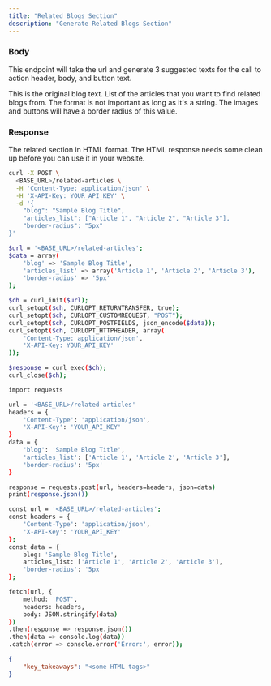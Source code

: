 ```yaml
---
title: "Related Blogs Section"
description: "Generate Related Blogs Section"
---
```


### Body

This endpoint will take the url and generate 3 suggested texts for the call to action header, body, and button text.

<ParamField body="blog" type="string">
    This is the original blog text.
</ParamField>

<ParamField body="articles_list" type="string">
    List of the articles that you want to find related blogs from. The format is not important as long as it's a string.
</ParamField>

<ParamField body="border_radius" type="number">
    The images and buttons will have a border radius of this value.
</ParamField>


### Response

<ResponseField name="related_articles" type="string">
    The related section in HTML format. The HTML response needs some clean up before you can use it in your website.
</ResponseField>


<RequestExample>

```bash cURL
curl -X POST \
  <BASE_URL>/related-articles \
  -H 'Content-Type: application/json' \
  -H 'X-API-Key: YOUR_API_KEY' \
  -d '{
    "blog": "Sample Blog Title",
    "articles_list": ["Article 1", "Article 2", "Article 3"],
    "border-radius": "5px"
}'

```

```bash PHP
$url = '<BASE_URL>/related-articles';
$data = array(
    'blog' => 'Sample Blog Title',
    'articles_list' => array('Article 1', 'Article 2', 'Article 3'),
    'border-radius' => '5px'
);

$ch = curl_init($url);
curl_setopt($ch, CURLOPT_RETURNTRANSFER, true);
curl_setopt($ch, CURLOPT_CUSTOMREQUEST, "POST");
curl_setopt($ch, CURLOPT_POSTFIELDS, json_encode($data));
curl_setopt($ch, CURLOPT_HTTPHEADER, array(
    'Content-Type: application/json',
    'X-API-Key: YOUR_API_KEY'
));

$response = curl_exec($ch);
curl_close($ch);

```

```bash Python
import requests

url = '<BASE_URL>/related-articles'
headers = {
    'Content-Type': 'application/json',
    'X-API-Key': 'YOUR_API_KEY'
}
data = {
    'blog': 'Sample Blog Title',
    'articles_list': ['Article 1', 'Article 2', 'Article 3'],
    'border-radius': '5px'
}

response = requests.post(url, headers=headers, json=data)
print(response.json())

```

```bash JavaScript
const url = '<BASE_URL>/related-articles';
const headers = {
    'Content-Type': 'application/json',
    'X-API-Key': 'YOUR_API_KEY'
};
const data = {
    blog: 'Sample Blog Title',
    articles_list: ['Article 1', 'Article 2', 'Article 3'],
    'border-radius': '5px'
};

fetch(url, {
    method: 'POST',
    headers: headers,
    body: JSON.stringify(data)
})
.then(response => response.json())
.then(data => console.log(data))
.catch(error => console.error('Error:', error));

```

</RequestExample>

<ResponseExample>

```json Example Response 
{
	"key_takeaways": "<some HTML tags>"
}
```

</ResponseExample>


&nbsp;
#
&nbsp;
#
&nbsp;